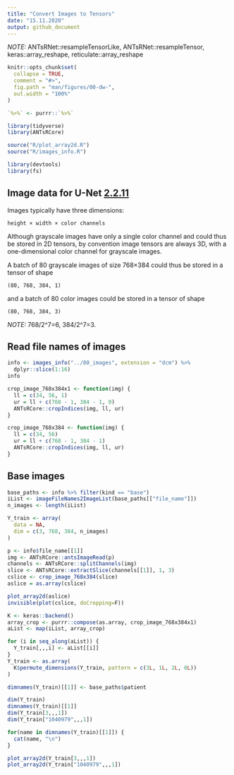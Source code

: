 ```yaml
---
title: "Convert Images to Tensors"
date: "15.11.2020"
output: github_document
---
```


*NOTE:* ANTsRNet::resampleTensorLike, ANTsRNet::resampleTensor,
keras::array_reshape, reticulate::array_reshape

```r
knitr::opts_chunk$set(
  collapse = TRUE,
  comment = "#>",
  fig.path = "man/figures/00-dw-",
  out.width = "100%"
)

`%>%` <- purrr::`%>%`

library(tidyverse)
library(ANTsRCore)

source("R/plot_array2d.R")
source("R/images_info.R")

library(devtools)
library(fs)
```


## Image data for U-Net [2.2.11](https://livebook.manning.com/book/deep-learning-with-r/chapter-2/48)

Images typically have three dimensions:
```
height × width × color channels
```
Although grayscale images have only a single color channel 
and could thus be stored in 2D tensors, by convention 
image tensors are always 3D, with a one-dimensional color channel
for grayscale images. 

A batch of 80 grayscale images of size 768×384 could thus
be stored in a tensor of shape 
```
(80, 768, 384, 1)
```
and a batch of 80 color images could be stored in a  tensor of shape
```
(80, 768, 384, 3)
```

*NOTE:* 768/2^7=6, 384/2^7=3.


## Read file names of images

```r
info <- images_info("../80_images", extension = "dcm") %>% 
  dplyr::slice(1:16)
info
```

```r
crop_image_768x384x1 <- function(img) {
  ll = c(34, 56, 1)
  ur = ll + c(768 - 1, 384 - 1, 0)
  ANTsRCore::cropIndices(img, ll, ur)
}

crop_image_768x384 <- function(img) {
  ll = c(34, 56)
  ur = ll + c(768 - 1, 384 - 1)
  ANTsRCore::cropIndices(img, ll, ur)
}
```

## Base images

```r
base_paths <- info %>% filter(kind == "base")
iList <- imageFileNames2ImageList(base_paths[["file_name"]])
n_images <- length(iList)

Y_train <- array(
  data = NA, 
  dim = c(3, 768, 384, n_images)
)
```


```r
p <- info$file_name[[1]]
img <- ANTsRCore::antsImageRead(p)
channels <- ANTsRCore::splitChannels(img)
slice <- ANTsRCore::extractSlice(channels[[1]], 1, 3)
cslice <- crop_image_768x384(slice)
aslice = as.array(cslice)

plot_array2d(aslice)
invisible(plot(cslice, doCropping=F))
```

```r
K <- keras::backend()
array_crop <- purrr::compose(as.array, crop_image_768x384x1)
aList <- map(iList, array_crop)

for (i in seq_along(aList)) {
  Y_train[,,,i] <- aList[[i]]
}
Y_train <- as.array(
  K$permute_dimensions(Y_train, pattern = c(3L, 1L, 2L, 0L))
)

dimnames(Y_train)[[1]] <- base_paths$patient
```

```r
dim(Y_train)
dimnames(Y_train)[[1]]
dim(Y_train[3,,,1])
dim(Y_train["1040979",,,1])

```

```r
for(name in dimnames(Y_train)[[1]]) {
  cat(name, "\n")
}
```

```r
plot_array2d(Y_train[3,,,1])
plot_array2d(Y_train["1040979",,,1])
```
